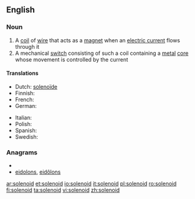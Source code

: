 ==English==

===Noun===
{{wikipedia}}
{{en-noun}}

# A [[coil]] of [[wire]] that acts as a [[magnet]] when an [[electric current]] flows through it
# A mechanical [[switch]] consisting of such a coil containing a [[metal]] [[core]] whose movement is controlled by the current

====Translations====
{{trans-top|solenoid}}
* Dutch: [[solenoïde]] {{f}}
* Finnish: {{t+|fi|solenoidi}}
* French: {{t+|fr|solénoïde|m}}
* German: {{t+|de|Spule|f}}
{{trans-mid}}
* Italian: {{t+|it|solenoide|m}}
* Polish: {{t+|pl|solenoid|m}}
* Spanish: {{t+|es|electroimán}}
* Swedish: {{t-|sv|spole|c}}
{{trans-bottom}}

===Anagrams===
* {{alphagram|deilnoos}}
* [[eidolons#English|eidolons]], [[eidôlons#English|eidôlons]]

[[ar:solenoid]]
[[et:solenoid]]
[[io:solenoid]]
[[it:solenoid]]
[[pl:solenoid]]
[[ro:solenoid]]
[[fi:solenoid]]
[[ta:solenoid]]
[[vi:solenoid]]
[[zh:solenoid]]